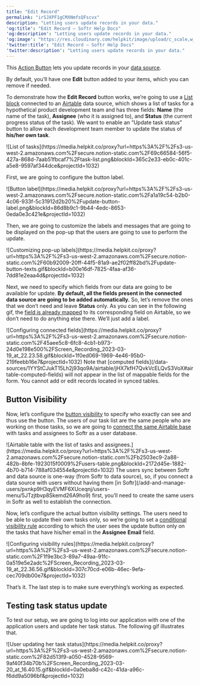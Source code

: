 ```yaml
---
title: "Edit Record"
permalink: "irSJXPF1gCMXNmfsQFscvx"
description: "Letting users update records in your data."
'og:title': "Edit Record – Softr Help Docs"
'og:description': "Letting users update records in your data."
'og:image': "https://res.cloudinary.com/helpkit/image/upload/c_scale,w_700,q_auto/v1674219840/softrdocs_meta_OG_Image_Url_258f31c013.png"
'twitter:title': "Edit Record – Softr Help Docs"
'twitter:description': "Letting users update records in your data."
---
```

This [Action Button](/actions/ntEfT9zSJk6aY54G6W5KGU/action-buttons-overview/idg8Fqf2kjFwcx6kyP3jNq) lets you update records in your [data source](https://www.notion.so/4230abecf813402aa2926466c313290a).

<Tip>By default, you’ll have one **Edit** button added to your items, which you can remove if needed.</Tip>

To demonstrate how the **Edit Record** button works, we’re going to use a [List block](/building-blocks/vikC2AWEpQGkZd4jGyoVxo/list-block/pQhPYuA28VXr5tLLFBcbCU) connected to an [Airtable](/data-sources/1YYStCJukT15Lh2j93qo9A/airtable/jHX7kfH7QvkVcELQvS3VoX) data source, which shows a list of tasks for a hypothetical product development team and has three fields: **Name** (the name of the task), **Assignee** (who it is assigned to), and **Status** (the current progress status of the task). We want to enable an “Update task status” button to allow each development team member to update the status of **his/her own task**.
<Frame caption="List of tasks">![List of tasks](https://media.helpkit.co/proxy?url=https%3A%2F%2Fs3-us-west-2.amazonaws.com%2Fsecure.notion-static.com%2F69c66584-56f5-427a-868d-7aab51fbcaf7%2Ftask-list.png&blockId=365c2e33-eb0c-401c-a5e8-9597af344dce&projectId=1032)</Frame>

First, we are going to configure the button label.
<Frame caption="Button label">![Button label](https://media.helpkit.co/proxy?url=https%3A%2F%2Fs3-us-west-2.amazonaws.com%2Fsecure.notion-static.com%2Fa1a19c54-b2b0-4c06-933f-5c31912d2b20%2Fupdate-button-label.png&blockId=86d8b9c1-9b44-4edc-8653-0eda0e3c421e&projectId=1032)</Frame>

Then, we are going to customize the labels and messages that are going to be displayed on the pop-up that the users are going to use to perform the update.
<Frame caption="Customizing pop-up labels">![Customizing pop-up labels](https://media.helpkit.co/proxy?url=https%3A%2F%2Fs3-us-west-2.amazonaws.com%2Fsecure.notion-static.com%2F60b92009-20ff-44f5-81a9-ae2f02ff82bd%2Fupdate-button-texts.gif&blockId=b00e16df-7825-4faa-af36-7dd81e2eaa4d&projectId=1032)</Frame>

Next, we need to specify which fields from our data are going to be available for update. **By default, all the fields present in the connected data source are going to be added automatically.** So, let’s remove the ones that we don’t need and leave **Status** only. As you can see in the following gif, the [field is already mapped](/actions/ntEfT9zSJk6aY54G6W5KGU/mapping-fields-for-actions/7ukkeMfqspmniU4MQyTiV3) to its corresponding field on Airtable, so we don’t need to do anything else there. We’ll just add a label.
<Frame caption="Configuring connected fields">![Configuring connected fields](https://media.helpkit.co/proxy?url=https%3A%2F%2Fs3-us-west-2.amazonaws.com%2Fsecure.notion-static.com%2F45aee5c8-6fc8-4cb1-b973-24d0e198e500%2FScreen_Recording_2023-03-19_at_22.23.58.gif&blockId=1f0ed069-1969-4e46-95b0-219feebb16e7&projectId=1032)</Frame>
<Warning>Note that [computed fields](/data-sources/1YYStCJukT15Lh2j93qo9A/airtable/jHX7kfH7QvkVcELQvS3VoX#airtable-computed-fields) will not appear in the list of mappable fields for the form.</Warning>
<Warning>You cannot add or edit records located in synced tables.</Warning>

## Button Visibility

Now, let’s configure the [button visibility](/user-groups-and-permissions/3oA6AaFzUiePs2sW2TpYrF/action-button-visibility/tqpb8TkUD4U4DCAUA2hjKo) to specify who exactly can see and thus use the button. The users of our task list are the same people who are working on those tasks, so we are going to [connect the same Airtable base](/add-and-manage-users/pxnkp9H3qyEVMF6XUceqnj/syncing-users-with-a-data-source/hshRGygHr4T33EnaLntGf9) with tasks and assignees to Softr as a user database.
<Frame caption="Airtable table with the list of tasks and assignees.">![Airtable table with the list of tasks and assignees.](https://media.helpkit.co/proxy?url=https%3A%2F%2Fs3-us-west-2.amazonaws.com%2Fsecure.notion-static.com%2Fb2503ec9-2a88-482b-8bfe-1923015f0009%2Fusers-table.png&blockId=2172d45e-1882-4b70-b714-788af034554e&projectId=1032)</Frame>
<Tip>The users sync between Softr and data source is one-way (from Softr to data source), so, if you connect a data source with users without having them [in Softr](/add-and-manage-users/pxnkp9H3qyEVMF6XUceqnj/users-menu/5JTzjtbvp8Skemd26A9ho9) first, you’ll need to create the same users in Softr as well to establish the connection.</Tip>

Now, let’s configure the actual button visibility settings. The users need to be able to update their own tasks only, so we’re going to set a [conditional visibility rule](/user-groups-and-permissions/3oA6AaFzUiePs2sW2TpYrF/action-button-visibility/tqpb8TkUD4U4DCAUA2hjKo) according to which the user sees the update button only on the tasks that have his/her email in the **Assignee** **Email** field.
<Frame caption="Configuring visibility rules">![Configuring visibility rules](https://media.helpkit.co/proxy?url=https%3A%2F%2Fs3-us-west-2.amazonaws.com%2Fsecure.notion-static.com%2F1f9e3bc3-89a7-49aa-91fc-0a519e5e2adc%2FScreen_Recording_2023-03-19_at_22.36.56.gif&blockId=307c70cd-e06b-46ec-9efa-cec709db00e7&projectId=1032)</Frame>

That’s it. The last step is to make sure everything’s working as expected.

## Testing task status update

To test our setup, we are going to log into our application with one of the application users and update her task status. The following gif illustrates that.
<Frame caption="User updating her task status">![User updating her task status](https://media.helpkit.co/proxy?url=https%3A%2F%2Fs3-us-west-2.amazonaws.com%2Fsecure.notion-static.com%2F82d513f9-a050-4528-9569-9af40f34b70b%2FScreen_Recording_2023-03-20_at_16.40.15.gif&blockId=0a0eba8d-c42c-41da-a96c-f6dd9a5096bf&projectId=1032)</Frame>